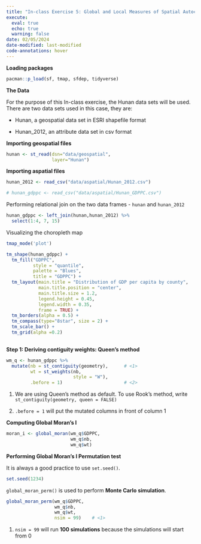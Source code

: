 ```yaml
---
title: "In-class Exercise 5: Global and Local Measures of Spatial Autocorrelation"
execute:
  eval: true
  echo: true
  warning: false
date: 02/05/2024
date-modified: last-modified
code-annotations: hover
---
```


**Loading packages**

```r
pacman::p_load(sf, tmap, sfdep, tidyverse)
```

**The Data**

For the purpose of this In-class exercise, the Hunan data sets will be used. There are two data sets used in this case, they are:

-   Hunan, a geospatial data set in ESRI shapefile format

-   Hunan_2012, an attribute data set in csv format

**Importing geospatial files**

```r
hunan <- st_read(dsn="data/geospatial",
                 layer="Hunan")
```

**Importing aspatial files**

```r
hunan_2012 <- read_csv("data/aspatial/Hunan_2012.csv")
```

```r
# hunan_gdppc <- read_csv("data/aspatial/Hunan_GDPPC.csv")
```

Performing relational join on the two data frames - `hunan` and `hunan_2012`

```r
hunan_gdppc <- left_join(hunan,hunan_2012) %>%
  select(1:4, 7, 15)
```

Visualizing the choropleth map

```r
tmap_mode('plot')

tm_shape(hunan_gdppc) +
  tm_fill("GDPPC",
          style = "quantile",
          palette = "Blues",
          title = "GDPPC") +
  tm_layout(main.title = "Distribution of GDP per capita by county",
            main.title.position = "center",
            main.title.size = 1.2,
            legend.height = 0.45,
            legend.width = 0.35,
            frame = TRUE) + 
  tm_borders(alpha = 0.5) +
  tm_compass(type="8star", size = 2) +
  tm_scale_bar() +
  tm_grid(alpha =0.2)
  
```

**Step 1: Deriving contiguity weights: Queen's method**

```r
wm_q <- hunan_gdppc %>%
  mutate(nb = st_contiguity(geometry),      # <1>
         wt = st_weights(nb,
                         style = "W"),
         .before = 1)                       # <2>
```

1.  We are using Queen's method as default. To use Rook's method, write `st_contiguity(geometry, queen = FALSE)`

2.  `.before = 1` will put the mutated columns in front of column 1

**Computing Global Moran's I**

```r
moran_i <- global_moran(wm_q$GDPPC,
                        wm_q$nb,
                        wm_q$wt)
```

**Performing Global Moran's I Permutation test**

It is always a good practice to use `set.seed()`.

```r
set.seed(1234)
```

`global_moran_perm()` is used to perform **Monte Carlo simulation**.

```r
global_moran_perm(wm_q$GDPPC,
                  wm_q$nb,
                  wm_q$wt,
                  nsim = 99)    # <1>
```

1.  `nsim = 99` will run **100 simulations** because the simulations will start from 0
